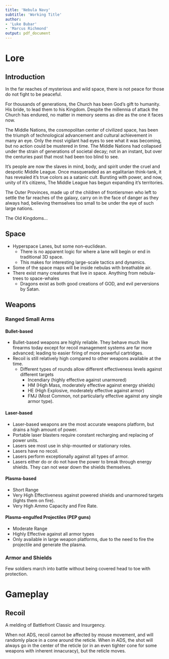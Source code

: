 ```yaml
---
title: 'Nebula Navy'
subtitle: 'Working Title'
author:
- 'Luke Bubar'
- 'Marcus Richmond'
output: pdf_document
---
```


# Lore

## Introduction

In the far reaches of mysterious and wild space, there is not peace for those do not fight to be peaceful.

For thousands of generations, the Church has been God's gift to humanity. His bride, to lead them to his Kingdom.
Despite the millennia of attack the Church has endured, no matter in memory seems as dire as the one it faces now.

The Middle Nations, the cosmopolitan center of civilized space, has been the triumph of technological advancement and cultural achievement in many an eye.
Only the most vigilant had eyes to see what it was becoming, but no action could be mustered in time.
The Middle Nations had collapsed under the strain of generations of societal decay; not in an instant, but over the centuries past that most had been too blind to see.

It's people are now the slaves in mind, body, and spirit\footnote{Think \emph{1984}, \emph{Brave New World}, and\emph{THX 1138} all rolled into one.} under the cruel and despotic Middle League\footnote{The ensignia for witch will be the like the CBS logo and the planet Saturn}.
Once masqueraded as an egalitarian think-tank, it has revealed it's true colors as a satanic cult\footnote{Few outsiders know the evil mysteries behind how they conduct themselves.}.
Bursting with power, and now, unity of it's citizens, The Middle League has begun expanding it's territories.

The Outer Provinces, made up of the children of frontiersmen who left to settle the far reaches of the galaxy, carry on in the face of danger as they always had, believing themselves too small to be under the eye of such large nations.

The Old Kingdoms... \footnote{I'm writing this later. Basically, it is the Old Kingdoms that declare war to defeat the Universalist threat and restore the Church and the fear of the Father, Son, and Holy Spirit throughout creation.}

## Space

* Hyperspace Lanes, but some non-euclidean.
	- There is no apparent logic for where a lane will begin or end in traditional 3D space.
	- This makes for interesting large-scale tactics and dynamics.
* Some of the space maps will be inside nebulas with breathable air.
* There exist many creatures that live in space. Anything from nebula-trees to space-whales
	- Dragons exist as both good creations of GOD, and evil perversions by Satan.

## Weapons

### Ranged Small Arms

#### Bullet-based

* Bullet-based weapons are highly reliable. They behave much like firearms today except for recoil management systems are far more advanced; leading to easier firing of more powerful cartridges.
* Recoil is still relatively high compared to other weapons available at the time.
	- Different types of rounds allow different effectiveness levels against different targets
		+ Incendiary (highly effective against unarmored)
		+ HM (High Mass, moderately effective against energy shields)
		+ HE (High Explosive, moderately effective against armor)
		+ FMJ (Most Common, not particularly effective against any single armor type).

#### Laser-based

* Laser-based weapons are the most accurate weapons platform, but drains a high amount of power.
* Portable laser blasters require constant recharging and replacing of power units.
* Lasers see most use in ship-mounted or stationary roles.
* Lasers have no recoil.
* Lasers perform exceptionally against all types of armor.
* Lasers either do or do not have the power to break through energy shields. They can not wear down the shields themselves.

#### Plasma-based

* Short Range
* Very High Effectiveness against powered shields and unarmored targets (lights them on fire).
* Very High Ammo Capacity and Fire Rate.

#### Plasma-engulfed Projectiles (PEP guns)

* Moderate Range
* Highly Effective against all armor types
* Only available in large weapon platforms, due to the need to fire the projectile and generate the plasma.

### Armor and Shields

Few soldiers march into battle without being covered head to toe with protection.

# Gameplay

## Recoil

A melding of Battlefront Classic and Insurgency.

When not ADS, recoil cannot be affected by mouse movement, and will randomly place in a cone around the reticle.
When in ADS, the shot will always go in the center of the reticle (or in an even tighter cone for some weapons with inherent innacuracy), but the reticle moves.
